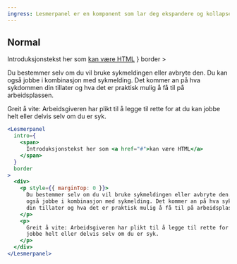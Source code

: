 ```yaml
---
ingress: Lesmerpanel er en komponent som lar deg ekspandere og kollapse innhold. Passer for lengre tekster og infopanel der ikke alt innhold er like relevant. Komponenten bruker npm-pakken <a href="https://www.npmjs.com/package/react-collapse">React-collapse</a> og extender props fra den.
---
```



## Normal

<Example>
  <Lesmerpanel
    intro={
      <span>
        Introduksjonstekst her som <a href="#">kan være HTML</a>
      </span>
    }
    border
  >
    <div>
      <p style={{ marginTop: 0 }}>
        Du bestemmer selv om du vil bruke sykmeldingen eller avbryte den. Du kan
        også jobbe i kombinasjon med sykmelding. Det kommer an på hva sykdommen
        din tillater og hva det er praktisk mulig å få til på arbeidsplassen.
      </p>
      <p>
        Greit å vite: Arbeidsgiveren har plikt til å legge til rette for at du
        kan jobbe helt eller delvis selv om du er syk.
      </p>
    </div>
  </Lesmerpanel>
</Example>

```jsx
<Lesmerpanel
  intro={
    <span>
      Introduksjonstekst her som <a href="#">kan være HTML</a>
    </span>
  }
  border
>
  <div>
    <p style={{ marginTop: 0 }}>
      Du bestemmer selv om du vil bruke sykmeldingen eller avbryte den. Du kan
      også jobbe i kombinasjon med sykmelding. Det kommer an på hva sykdommen
      din tillater og hva det er praktisk mulig å få til på arbeidsplassen.
    </p>
    <p>
      Greit å vite: Arbeidsgiveren har plikt til å legge til rette for at du kan
      jobbe helt eller delvis selv om du er syk.
    </p>
  </div>
</Lesmerpanel>
```

